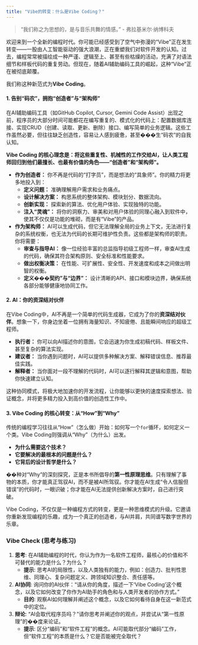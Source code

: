 ```yaml
---
title: "Vibe的转变：什么是Vibe Coding？"
---
```


> "我们称之为思想的，是与音乐共舞的情感。" - 弗拉基米尔·纳博科夫

欢迎来到一个全新的编程时代。你可能已经感受到了空气中弥漫的“Vibe”正在发生转变——一股由人工智能驱动的强大浪潮，正在重塑我们对软件开发的认知。过去，编程常常被描绘成一种严谨、逻辑至上、甚至有些枯燥的活动，充满了对语法细节和样板代码的重复劳动。但现在，随着AI辅助编码工具的崛起，这种“Vibe”正在被彻底颠覆。

我们称这种新范式为**Vibe Coding**。

#### **1. 告别“码农”，拥抱“创造者”与“架构师”**

在AI辅助编码工具（如GitHub Copilot, Cursor, Gemini Code Assist）出现之前，程序员的大部分时间可能都花在编写重复的、模式化的代码上：配置数据库连接、实现CRUD（创建、读取、更新、删除）接口、编写简单的业务逻辑。这些工作虽然必要，但往往缺乏创造性，容易让人感到疲惫，甚至���生“码农”的自我认知。

**Vibe Coding 的核心理念是：将这些重复性、机械性的工作交给AI，让人类工程师回归到他们最擅长、也最有价值的角色——“创造者”和“架构师”。**

*   **作为创造者：** 你不再是代码的“打字员”，而是想法的“具象师”。你的精力将更多地投入到：
    *   **定义问题：** 准确理解用户需求和业务痛点。
    *   **设计解决方案：** 构思系统的整体架构、模块划分、数据流向。
    *   **创新实现：** 探索新的算法、优化用户体验、实现独特的功能。
    *   **注入“灵魂”：** 将你的洞察力、审美和对用户体验的同理心融入到软件中，使其不仅仅是功能的堆砌，而是有“Vibe”的产品。

*   **作为架构师：** AI可以生成代码，但它无法理解全局的业务上下文，无法进行复杂的系统权衡，也无法为代码的长期可维护性负责。这些都是架构师的职责。你将需要：
    *   **审查与指导AI：** 像一位经验丰富的总监指导初级工程师一样，审查AI生成的代码，确保其符合架构原则、安全标准和性能要求。
    *   **做出权衡决策：** 在性能、可扩展性、安全性、开发速度和成本之间做出明智的权衡。
    *   **定义���契约”与“边界”：** 设计清晰的API、接口和模块边界，确保系统各部分能够健康地协同工作。

#### **2. AI：你的资深结对伙伴**

在Vibe Coding中，AI不再是一个简单的代码生成器，它成为了你的**资深结对伙伴**。想象一下，你身边坐着一位拥有海量知识、不知疲倦、且能瞬间响应的超级工程师。

*   **执行者：** 你可以向AI描述你的意图，它会迅速为你生成初稿代码、样板文件、甚至复杂的算法实现。
*   **建议者：** 当你遇到问题时，AI可以提供多种解决方案、解释错误信息、推荐最佳实践。
*   **解释者：** 当你面对一段不理解的代码时，AI可以逐行解释其逻辑和意图，帮助你快速建立认知。

这种协同模式，将极大地加速你的开发流程，让你能够以更快的速度探索想法、验证概念，并将更多精力投入到高价值的创造性工作中。

#### **3. Vibe Coding 的核心转变：从“How”到“Why”**

传统的编程学习往往从“How”（怎么做）开始：如何写一个`for`循环，如何定义一个类。Vibe Coding则强调从“Why”（为什么）出发。

*   **为什么需要这个技术？**
*   **它要解决的最根本的问题是什么？**
*   **它背后的设计哲学是什么？**

��种对“Why”的深刻探究，正是本书所倡导的**第一性原理思维**。只有理解了事物的本质，你才能真正驾驭AI，而不是被AI所驾驭。你才能在AI生成“令人信服但错误”的代码时，一眼识破；你才能在AI无法提供创新解决方案时，自己进行突破。

Vibe Coding，不仅仅是一种编程方式的转变，更是一种思维模式的升级。它邀请你重新发现编程的乐趣，成为一个真正的创造者，与AI并肩，共同谱写数字世界的乐章。

### **Vibe Check (思考与练习)**

1.  **思考**: 在AI辅助编程的时代，你认为作为一名软件工程师，最核心的价值和不可替代的能力是什么？为什么？
    *   **提示**: 思考AI的局限性，以及人类独有的能力，例如：创造力、批判性思维、同理心、复杂问题定义、跨领域知识整合、责任感等。
2.  **AI协同**: 询问你的AI伙伴：“请从你的角度，描述一下‘Vibe Coding’这个概念，以及它如何改变了你作为AI助手的角色和与人类开发者的协作方式。”
    *   **目的**: 观察AI如何理解并阐述这个概念，以及它如何看待自身在这一新范式中的定位。
3.  **辩论**: “AI会取代程序员吗？”请你思考并阐述你的观点，并尝试从“第一性原理”的��度来论证。
    *   **提示**: 区分“编码”和“软件工程”的概念。AI可能取代部分“编码”工作，但“软件工程”的本质是什么？它是否能被完全取代？

